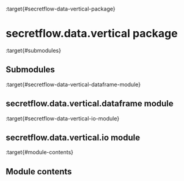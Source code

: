 :target{#secretflow-data-vertical-package}

# secretflow\.data.vertical package

:target{#submodules}

## Submodules

:target{#secretflow-data-vertical-dataframe-module}

## secretflow\.data.vertical.dataframe module

:target{#secretflow-data-vertical-io-module}

## secretflow\.data.vertical.io module

:target{#module-contents}

## Module contents
